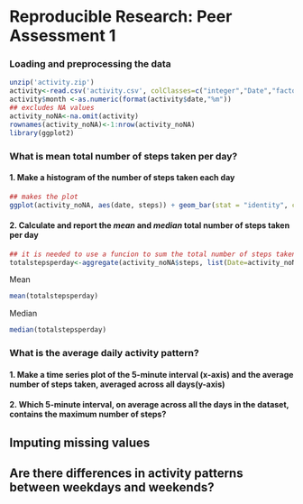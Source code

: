# Reproducible Research: Peer Assessment 1


### Loading and preprocessing the data
```r
unzip('activity.zip')
activity<-read.csv('activity.csv', colClasses=c("integer","Date","factor"))
activity$month <-as.numeric(format(activity$date,"%m"))
## excludes NA values
activity_noNA<-na.omit(activity)
rownames(activity_noNA)<-1:nrow(activity_noNA)
library(ggplot2)
```

### What is mean total number of steps taken per day?

#### 1. Make a histogram of the number of steps taken each day

```r
## makes the plot
ggplot(activity_noNA, aes(date, steps)) + geom_bar(stat = "identity", colour = "green" , fill = "green", width = 0.8) + facet_grid(. ~ month, scales = "free") + labs(title = "1.Histogram of Total Number of Steps Taken Each Day", x = "Date", y = "Number of steps")
```

#### 2. Calculate and report the <i>mean</i> and <i>median</i> total number of steps taken per day

```r
## it is needed to use a funcion to sum the total number of steps taken each day
totalstepsperday<-aggregate(activity_noNA$steps, list(Date=activity_noNA$date), FUN = "sum")$x
```
Mean
```r
mean(totalstepsperday)
```
Median
```r
median(totalstepsperday)
```



### What is the average daily activity pattern?

#### 1. Make a time series plot of the 5-minute interval (x-axis) and the average number of steps taken, averaged across all days(y-axis)



#### 2. Which 5-minute interval, on average across all the days in the dataset, contains the maximum number of steps?


## Imputing missing values



## Are there differences in activity patterns between weekdays and weekends?
